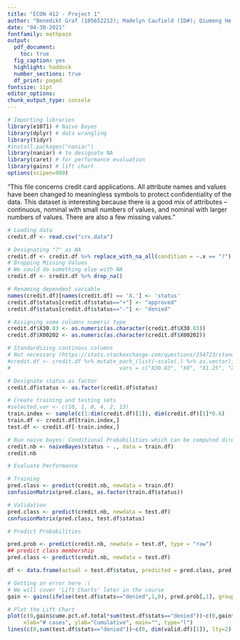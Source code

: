 ```yaml
---
title: "ECON 412 - Project 1"
author: "Benedikt Graf (105652212); Madelyn Caufield (ID#); Qiumeng He (305524290), Yansha Luo (ID#)" 
date: "04-30-2021"
fontfamily: mathpazo
output:
  pdf_document:
    toc: true
  fig_caption: yes
  highlight: haddock
  number_sections: true
  df_print: paged
fontsize: 11pt
editor_options:
chunk_output_type: console
---
```


```r
# Importing libraries
library(e1071) # Naive Bayes
library(dplyr) # data wrangling
library(tidyr)
#install.packages("naniar")
library(naniar) # to designate NA
library(caret) # for performance evaluation
library(gains) # lift chart
options(scipen=999)
```

"This file concerns credit card applications.  All attribute names and values have been changed to meaningless symbols to protect confidentiality of the data.
This dataset is interesting because there is a good mix of attributes -- continuous, nominal with small numbers of values, and nominal with larger numbers of values. There are also a few missing values."

```r
# Loading data
credit.df <- read.csv("crx.data")

# Designating "?" as NA
credit.df <- credit.df %>% replace_with_na_all(condition = ~.x == "?")
# Dropping Missing Values
# We could do something else with NA
credit.df <- credit.df %>% drop_na()

# Renaming dependent variable
names(credit.df)[names(credit.df) == 'X.'] <- 'status'
credit.df$status[credit.df$status=="+"] <- "approved"
credit.df$status[credit.df$status=="-"] <- "denied"

# Assigning some columns numeric type
credit.df$X30.83 <- as.numeric(as.character(credit.df$X30.83))
credit.df$X00202 <- as.numeric(as.character(credit.df$X00202))

# Standardizing continous columns 
# Not necessary (https://stats.stackexchange.com/questions/254723/standardisation-in-naive-bayes)
#credit.df <- credit.df %>% mutate_each_(list(~scale(.) %>% as.vector),
#                                  vars = c("X30.83", "X0", "X1.25", "X0.1", "X00202"))

# Designate status as factor
credit.df$status <- as.factor(credit.df$status)
```

```r
# Create training and testing sets
#selected.var <- c(10, 1, 8, 4, 2, 13)
train.index <- sample(c(1:dim(credit.df)[1]), dim(credit.df)[1]*0.6)  
train.df <- credit.df[train.index,]
test.df <- credit.df[-train.index,]
```

```r
# Run naive bayes: Conditional Probabilities which can be computed directly from the data
credit.nb <- naiveBayes(status ~ ., data = train.df)
credit.nb
```

```r
# Evaluate Performance

# Training
pred.class <- predict(credit.nb, newdata = train.df)
confusionMatrix(pred.class, as.factor(train.df$status))

# Validation
pred.class <- predict(credit.nb, newdata = test.df)
confusionMatrix(pred.class, test.df$status)
```

```r
# Predict Probabilities

pred.prob <- predict(credit.nb, newdata = test.df, type = "raw")
## predict class membership
pred.class <- predict(credit.nb, newdata = test.df)

df <- data.frame(actual = test.df$status, predicted = pred.class, pred.prob)
```

```r
# Getting an error here :(
# We will cover 'Lift Charts' later in the course
gain <- gains(ifelse(test.df$stats=="denied",1,0), pred.prob[,1], groups=100)

# Plot the Lift Chart
plot(c(0,gain$cume.pct.of.total*sum(test.df$stats=="denied"))~c(0,gain$cume.obs), 
     xlab="# cases", ylab="Cumulative", main="", type="l")
lines(c(0,sum(test.df$stats=="denied"))~c(0, dim(valid.df)[1]), lty=2)
```